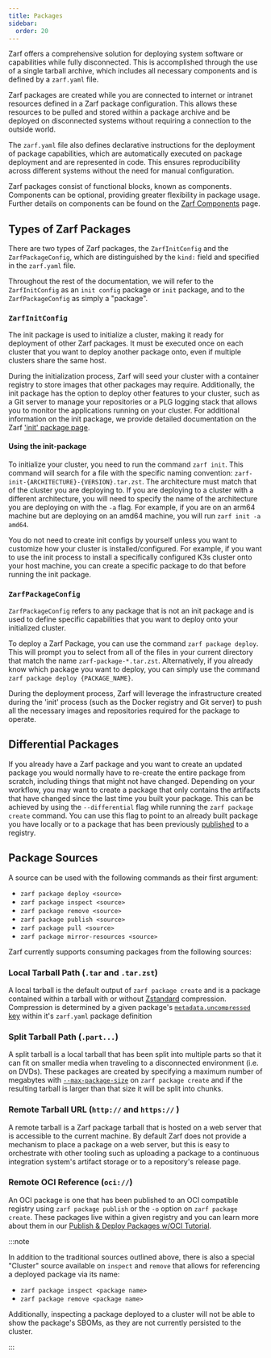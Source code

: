 ```yaml
---
title: Packages
sidebar:
  order: 20
---
```


Zarf offers a comprehensive solution for deploying system software or capabilities while fully disconnected. This is accomplished through the use of a single tarball archive, which includes all necessary components and is defined by a `zarf.yaml` file.

Zarf packages are created while you are connected to internet or intranet resources defined in a Zarf package configuration.  This allows these resources to be pulled and stored within a package archive and be deployed on disconnected systems without requiring a connection to the outside world.

The `zarf.yaml` file also defines declarative instructions for the deployment of package capabilities, which are automatically executed on package deployment and are represented in code. This ensures reproducibility across different systems without the need for manual configuration.

Zarf packages consist of functional blocks, known as components. Components can be optional, providing greater flexibility in package usage. Further details on components can be found on the [Zarf Components](/ref/components/) page.

## Types of Zarf Packages

There are two types of Zarf packages, the `ZarfInitConfig` and the `ZarfPackageConfig`, which are distinguished by the `kind:` field and specified in the `zarf.yaml` file.

Throughout the rest of the documentation, we will refer to the `ZarfInitConfig` as an `init config` package or `init` package, and to the `ZarfPackageConfig` as simply a "package".

### `ZarfInitConfig`

The init package is used to initialize a cluster, making it ready for deployment of other Zarf packages. It must be executed once on each cluster that you want to deploy another package onto, even if multiple clusters share the same host.

During the initialization process, Zarf will seed your cluster with a container registry to store images that other packages may require. Additionally, the init package has the option to deploy other features to your cluster, such as a Git server to manage your repositories or a PLG logging stack that allows you to monitor the applications running on your cluster. For additional information on the init package, we provide detailed documentation on the Zarf ['init' package page](/ref/init-package/).

#### Using the init-package

To initialize your cluster, you need to run the command `zarf init`. This command will search for a file with the specific naming convention: `zarf-init-{ARCHITECTURE}-{VERSION}.tar.zst`. The architecture must match that of the cluster you are deploying to. If you are deploying to a cluster with a different architecture, you will need to specify the name of the architecture you are deploying on with the `-a` flag. For example, if you are on an arm64 machine but are deploying on an amd64 machine, you will run `zarf init -a amd64`.

You do not need to create init configs by yourself unless you want to customize how your cluster is installed/configured. For example, if you want to use the init process to install a specifically configured K3s cluster onto your host machine, you can create a specific package to do that before running the init package.

### `ZarfPackageConfig`

`ZarfPackageConfig` refers to any package that is not an init package and is used to define specific capabilities that you want to deploy onto your initialized cluster.

To deploy a Zarf Package, you can use the command `zarf package deploy`. This will prompt you to select from all of the files in your current directory that match the name `zarf-package-*.tar.zst`. Alternatively, if you already know which package you want to deploy, you can simply use the command `zarf package deploy {PACKAGE_NAME}`.

During the deployment process, Zarf will leverage the infrastructure created during the 'init' process (such as the Docker registry and Git server) to push all the necessary images and repositories required for the package to operate.

## Differential Packages

If you already have a Zarf package and you want to create an updated package you would normally have to re-create the entire package from scratch, including things that might not have changed. Depending on your workflow, you may  want to create a package that only contains the artifacts that have changed since the last time you built your package. This can be achieved by using the `--differential` flag while running the `zarf package create` command. You can use this flag to point to an already built package you have locally or to a package that has been previously [published](/tutorials/7-publish-and-deploy#publish-package) to a registry.

## Package Sources

A source can be used with the following commands as their first argument:

- `zarf package deploy <source>`
- `zarf package inspect <source>`
- `zarf package remove <source>`
- `zarf package publish <source>`
- `zarf package pull <source>`
- `zarf package mirror-resources <source>`

Zarf currently supports consuming packages from the following sources:

### Local Tarball Path (`.tar` and `.tar.zst`)

A local tarball is the default output of `zarf package create` and is a package contained within a tarball with or without [Zstandard](https://facebook.github.io/zstd/) compression.  Compression is determined by a given package's [`metadata.uncompressed` key](https://docs.zarf.dev/docs/create-a-zarf-package/zarf-schema#metadata) within it's `zarf.yaml` package definition

### Split Tarball Path (`.part...`)

A split tarball is a local tarball that has been split into multiple parts so that it can fit on smaller media when traveling to a disconnected environment (i.e. on DVDs).  These packages are created by specifying a maximum number of megabytes with [`--max-package-size`](/commands/zarf_package_create/) on `zarf package create` and if the resulting tarball is larger than that size it will be split into chunks.

### Remote Tarball URL (`http://` and `https://` )

A remote tarball is a Zarf package tarball that is hosted on a web server that is accessible to the current machine.  By default Zarf does not provide a mechanism to place a package on a web server, but this is easy to orchestrate with other tooling such as uploading a package to a continuous integration system's artifact storage or to a repository's release page.

### Remote OCI Reference (`oci://`)

An OCI package is one that has been published to an OCI compatible registry using `zarf package publish` or the `-o` option on `zarf package create`.  These packages live within a given registry and you can learn more about them in our [Publish & Deploy Packages w/OCI Tutorial](/tutorials/7-publish-and-deploy/).

:::note

In addition to the traditional sources outlined above, there is also a special "Cluster" source available on `inspect` and `remove` that allows for referencing a deployed package via its name:

- `zarf package inspect <package name>`
- `zarf package remove <package name>`

Additionally, inspecting a package deployed to a cluster will not be able to show the package's SBOMs, as they are not currently persisted to the cluster.

:::
